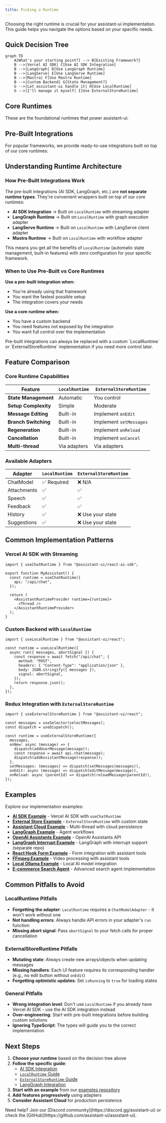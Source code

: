 ```yaml
---
title: Picking a Runtime
---
```



Choosing the right runtime is crucial for your assistant-ui implementation. This guide helps you navigate the options based on your specific needs.

## Quick Decision Tree

```mermaid
graph TD
    A[What's your starting point?] --> B{Existing Framework?}
    B -->|Vercel AI SDK| C[Use AI SDK Integration]
    B -->|LangGraph| D[Use LangGraph Runtime]
    B -->|LangServe| E[Use LangServe Runtime]
    B -->|Mastra| F[Use Mastra Runtime]
    B -->|Custom Backend| G{State Management?}
    G -->|Let assistant-ui handle it| H[Use LocalRuntime]
    G -->|I'll manage it myself| I[Use ExternalStoreRuntime]
```

## Core Runtimes

These are the foundational runtimes that power assistant-ui:

<Cards>
  <Card
    title="`LocalRuntime`"
    description="assistant-ui manages chat state internally. Simple adapter pattern for any backend."
    href="/docs/runtimes/custom/local"
  />
  <Card
    title="`ExternalStoreRuntime`"
    description="You control the state. Perfect for Redux, Zustand, or existing state management."
    href="/docs/runtimes/custom/external-store"
  />
</Cards>

## Pre-Built Integrations

For popular frameworks, we provide ready-to-use integrations built on top of our core runtimes:

<Cards>
  <Card
    title="Vercel AI SDK"
    description="For useChat and useAssistant hooks - streaming with all major providers"
    href="/docs/runtimes/ai-sdk/use-chat"
  />
  <Card
    title="LangGraph"
    description="For complex agent workflows with LangChain's graph framework"
    href="/docs/runtimes/langgraph"
  />
  <Card
    title="LangServe"
    description="For LangChain applications deployed with LangServe"
    href="/docs/runtimes/langserve"
  />
  <Card
    title="Mastra"
    description="For workflow orchestration with Mastra's ecosystem"
    href="/docs/runtimes/mastra/overview"
  />
</Cards>

## Understanding Runtime Architecture

### How Pre-Built Integrations Work

The pre-built integrations (AI SDK, LangGraph, etc.) are **not separate runtime types**. They're convenient wrappers built on top of our core runtimes:

- **AI SDK Integration** → Built on `LocalRuntime` with streaming adapter
- **LangGraph Runtime** → Built on `LocalRuntime` with graph execution adapter
- **LangServe Runtime** → Built on `LocalRuntime` with LangServe client adapter
- **Mastra Runtime** → Built on `LocalRuntime` with workflow adapter

This means you get all the benefits of `LocalRuntime` (automatic state management, built-in features) with zero configuration for your specific framework.

### When to Use Pre-Built vs Core Runtimes

**Use a pre-built integration when:**
- You're already using that framework
- You want the fastest possible setup
- The integration covers your needs

**Use a core runtime when:**
- You have a custom backend
- You need features not exposed by the integration
- You want full control over the implementation

<Callout>
Pre-built integrations can always be replaced with a custom `LocalRuntime` or `ExternalStoreRuntime` implementation if you need more control later.
</Callout>

## Feature Comparison

### Core Runtime Capabilities

| Feature | `LocalRuntime` | `ExternalStoreRuntime` |
| ------- | -------------- | ---------------------- |
| **State Management** | Automatic | You control |
| **Setup Complexity** | Simple | Moderate |
| **Message Editing** | Built-in | Implement `onEdit` |
| **Branch Switching** | Built-in | Implement `setMessages` |
| **Regeneration** | Built-in | Implement `onReload` |
| **Cancellation** | Built-in | Implement `onCancel` |
| **Multi-thread** | Via adapters | Via adapters |

### Available Adapters

| Adapter | `LocalRuntime` | `ExternalStoreRuntime` |
| ------- | -------------- | ---------------------- |
| ChatModel | ✅ Required | ❌ N/A |
| Attachments | ✅ | ✅ |
| Speech | ✅ | ✅ |
| Feedback | ✅ | ✅ |
| History | ✅ | ❌ Use your state |
| Suggestions | ✅ | ❌ Use your state |

## Common Implementation Patterns

### Vercel AI SDK with Streaming

```tsx
import { useChatRuntime } from "@assistant-ui/react-ai-sdk";

export function MyAssistant() {
  const runtime = useChatRuntime({
    api: "/api/chat",
  });

  return (
    <AssistantRuntimeProvider runtime={runtime}>
      <Thread />
    </AssistantRuntimeProvider>
  );
}
```

### Custom Backend with `LocalRuntime`

```tsx
import { useLocalRuntime } from "@assistant-ui/react";

const runtime = useLocalRuntime({
  async run({ messages, abortSignal }) {
    const response = await fetch("/api/chat", {
      method: "POST",
      headers: { "Content-Type": "application/json" },
      body: JSON.stringify({ messages }),
      signal: abortSignal,
    });
    return response.json();
  },
});
```

### Redux Integration with `ExternalStoreRuntime`

```tsx
import { useExternalStoreRuntime } from "@assistant-ui/react";

const messages = useSelector(selectMessages);
const dispatch = useDispatch();

const runtime = useExternalStoreRuntime({
  messages,
  onNew: async (message) => {
    dispatch(addUserMessage(message));
    const response = await api.chat(message);
    dispatch(addAssistantMessage(response));
  },
  setMessages: (messages) => dispatch(setMessages(messages)),
  onEdit: async (message) => dispatch(editMessage(message)),
  onReload: async (parentId) => dispatch(reloadMessage(parentId)),
});
```

## Examples

Explore our implementation examples:

- **[AI SDK Example](https://github.com/assistant-ui/assistant-ui/tree/main/examples/with-ai-sdk)** - Vercel AI SDK with `useChatRuntime`
- **[External Store Example](https://github.com/assistant-ui/assistant-ui/tree/main/examples/with-external-store)** - `ExternalStoreRuntime` with custom state
- **[Assistant Cloud Example](https://github.com/assistant-ui/assistant-ui/tree/main/examples/with-cloud)** - Multi-thread with cloud persistence
- **[LangGraph Example](https://github.com/assistant-ui/assistant-ui/tree/main/examples/with-langgraph)** - Agent workflows
- **[OpenAI Assistants Example](https://github.com/assistant-ui/assistant-ui/tree/main/examples/with-openai-assistants)** - OpenAI Assistants API
- **[LangGraph Interrupt Example](https://github.com/assistant-ui/assistant-ui-langgraph-interrupt)** - LangGraph with interrupt support (separate repo)
- **[React Hook Form Example](https://github.com/assistant-ui/assistant-ui/tree/main/examples/with-react-hook-form)** - Form integration with assistant tools
- **[FFmpeg Example](https://github.com/assistant-ui/assistant-ui/tree/main/examples/with-ffmpeg)** - Video processing with assistant tools
- **[Local Ollama Example](https://github.com/assistant-ui/assistant-ui/tree/main/examples/local-ollama)** - Local AI model integration
- **[E-commerce Search Agent](https://github.com/assistant-ui/assistant-ui/tree/main/examples/search-agent-for-e-commerce)** - Advanced search agent implementation

## Common Pitfalls to Avoid

### LocalRuntime Pitfalls
- **Forgetting the adapter**: `LocalRuntime` requires a `ChatModelAdapter` - it won't work without one
- **Not handling errors**: Always handle API errors in your adapter's `run` function
- **Missing abort signal**: Pass `abortSignal` to your fetch calls for proper cancellation

### ExternalStoreRuntime Pitfalls
- **Mutating state**: Always create new arrays/objects when updating messages
- **Missing handlers**: Each UI feature requires its corresponding handler (e.g., no edit button without `onEdit`)
- **Forgetting optimistic updates**: Set `isRunning` to `true` for loading states

### General Pitfalls
- **Wrong integration level**: Don't use `LocalRuntime` if you already have Vercel AI SDK - use the AI SDK integration instead
- **Over-engineering**: Start with pre-built integrations before building custom solutions
- **Ignoring TypeScript**: The types will guide you to the correct implementation

## Next Steps

1. **Choose your runtime** based on the decision tree above
2. **Follow the specific guide**:
   - [AI SDK Integration](/docs/runtimes/ai-sdk/use-chat)
   - [`LocalRuntime` Guide](/docs/runtimes/custom/local)
   - [`ExternalStoreRuntime` Guide](/docs/runtimes/custom/external-store)
   - [LangGraph Integration](/docs/runtimes/langgraph)
3. **Start with an example** from our [examples repository](https://github.com/assistant-ui/assistant-ui/tree/main/examples)
4. **Add features progressively** using adapters
5. **Consider Assistant Cloud** for production persistence

<Callout type="info">
Need help? Join our [Discord community](https://discord.gg/assistant-ui) or check the [GitHub](https://github.com/assistant-ui/assistant-ui).
</Callout>
